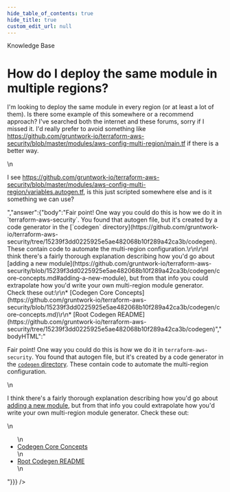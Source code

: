```yaml
---
hide_table_of_contents: true
hide_title: true
custom_edit_url: null
---
```



<CenterLayout>
<span class="title">Knowledge Base</span>
<h1>How do I deploy the same module in multiple regions?</h1>
<GitHub json={{"id":"D_kwDOF8slf84AOv_-","number":182,"author":{"login":"rhoboat"},"title":"How do I deploy the same module in multiple regions?","body":"I'm looking to deploy the same module in every region (or at least a lot of them). Is there some example of this somewhere or a recommend approach? I've searched both the internet and these forums, sorry if I missed it. I'd really prefer to avoid something like https://github.com/gruntwork-io/terraform-aws-security/blob/master/modules/aws-config-multi-region/main.tf if there is a better way. \r\n\r\nI see https://github.com/gruntwork-io/terraform-aws-security/blob/master/modules/aws-config-multi-region/variables.autogen.tf, is this just scripted somewhere else and is it something we can use?","bodyHTML":"<p dir=\"auto\">I'm looking to deploy the same module in every region (or at least a lot of them). Is there some example of this somewhere or a recommend approach? I've searched both the internet and these forums, sorry if I missed it. I'd really prefer to avoid something like <a href=\"https://github.com/gruntwork-io/terraform-aws-security/blob/master/modules/aws-config-multi-region/main.tf\">https://github.com/gruntwork-io/terraform-aws-security/blob/master/modules/aws-config-multi-region/main.tf</a> if there is a better way.</p>\n<p dir=\"auto\">I see <a href=\"https://github.com/gruntwork-io/terraform-aws-security/blob/master/modules/aws-config-multi-region/variables.autogen.tf\">https://github.com/gruntwork-io/terraform-aws-security/blob/master/modules/aws-config-multi-region/variables.autogen.tf</a>, is this just scripted somewhere else and is it something we can use?</p>","answer":{"body":"Fair point! One way you could do this is how we do it in `terraform-aws-security`. You found that autogen file, but it's created by a code generator in the [`codegen` directory](https://github.com/gruntwork-io/terraform-aws-security/tree/15239f3dd0225925e5ae482068b10f289a42ca3b/codegen). These contain code to automate the multi-region configuration.\r\n\r\nI think there's a fairly thorough explanation describing how you'd go about [adding a new module](https://github.com/gruntwork-io/terraform-aws-security/blob/15239f3dd0225925e5ae482068b10f289a42ca3b/codegen/core-concepts.md#adding-a-new-module), but from that info you could extrapolate how you'd write your own multi-region module generator. Check these out:\r\n* [Codegen Core Concepts](https://github.com/gruntwork-io/terraform-aws-security/blob/15239f3dd0225925e5ae482068b10f289a42ca3b/codegen/core-concepts.md)\r\n* [Root Codegen README](https://github.com/gruntwork-io/terraform-aws-security/tree/15239f3dd0225925e5ae482068b10f289a42ca3b/codegen)","bodyHTML":"<p dir=\"auto\">Fair point! One way you could do this is how we do it in <code class=\"notranslate\">terraform-aws-security</code>. You found that autogen file, but it's created by a code generator in the <a href=\"https://github.com/gruntwork-io/terraform-aws-security/tree/15239f3dd0225925e5ae482068b10f289a42ca3b/codegen\"><code class=\"notranslate\">codegen</code> directory</a>. These contain code to automate the multi-region configuration.</p>\n<p dir=\"auto\">I think there's a fairly thorough explanation describing how you'd go about <a href=\"https://github.com/gruntwork-io/terraform-aws-security/blob/15239f3dd0225925e5ae482068b10f289a42ca3b/codegen/core-concepts.md#adding-a-new-module\">adding a new module</a>, but from that info you could extrapolate how you'd write your own multi-region module generator. Check these out:</p>\n<ul dir=\"auto\">\n<li><a href=\"https://github.com/gruntwork-io/terraform-aws-security/blob/15239f3dd0225925e5ae482068b10f289a42ca3b/codegen/core-concepts.md\">Codegen Core Concepts</a></li>\n<li><a href=\"https://github.com/gruntwork-io/terraform-aws-security/tree/15239f3dd0225925e5ae482068b10f289a42ca3b/codegen\">Root Codegen README</a></li>\n</ul>"}}} />

</CenterLayout>
  

<!-- ##DOCS-SOURCER-START
{
  "sourcePlugin": "github-discussions",
  "hash": "fcc74f7ce5f7a6405cbf11fa10e8b227"
}
##DOCS-SOURCER-END -->

